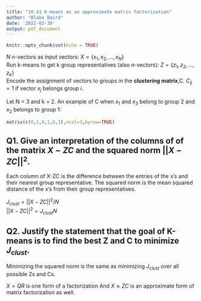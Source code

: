 ```yaml
---
title: "10.41 K-means as an approximate matrix factorization"
author: "Blake Baird"
date: '2022-03-30'
output: pdf_document
---
```

```r
knitr::opts_chunk$set(echo = TRUE)
```
N n-vectors as input vectors:
$X = \{x_1,x_2,...,x_N\}$  
Run k-means to get k group representatives (also n-vectors):
$Z = \{z_1,z_2,...,z_k\}$  
Encode the assignment of vectors to groups in the **clustering matrix**,C.
$C_{ij} = 1$ if vector $x_j$ belongs group i.

Let N = 3 and k = 2. 
An example of C when $x_1$ and $x_3$ belong to group 2 and $x_2$ belongs to
group 1:
```r
matrix(c(0,1,0,1,0,1),ncol=3,byrow=TRUE)
```
## Q1. Give an interpretation of the columns of of the matrix $X-ZC$ and the squared norm $||X-ZC||^2$.

Each column of X-ZC is the difference between the entries of the x's and
their nearest group representative. The squared norm is the mean squared
distance of the x's from their group representatives.

$J_{clust} = ||X-ZC||^2 / N$  
$||X-ZC||^2 = J_{clust} N$  

## Q2. Justify the statement that the goal of K-means is to find the best Z and C to minimize $J_{clust}$. 

Minimizing the squared norm is the same as minimizing $J_{clust}$ over all possible Zs and Cs.

$X = QR$ is one form of a factorization And $X \approx ZC$ is an approximate form of matrix factorization as well.